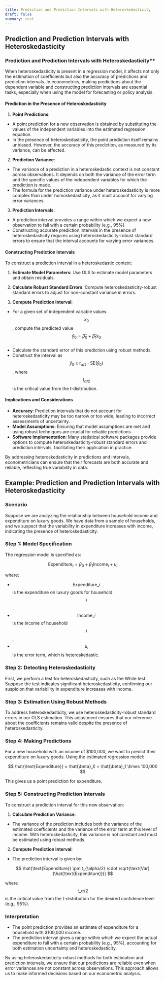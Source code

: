 ```yaml
---
title: Prediction and Prediction Intervals with Heteroskedasticity
draft: false
summary: test
---
```



<TOCInline toc={props.toc} asDisclosure />

## Prediction and Prediction Intervals with Heteroskedasticity

### Prediction and Prediction Intervals with Heteroskedasticity\*\*

When heteroskedasticity is present in a regression model, it affects not only the estimation of coefficients but also the accuracy of predictions and prediction intervals. In econometrics, making predictions about the dependent variable and constructing prediction intervals are essential tasks, especially when using the model for forecasting or policy analysis.

#### **Prediction in the Presence of Heteroskedasticity**

1. **Point Predictions**:

- A point prediction for a new observation is obtained by substituting the values of the independent variables into the estimated regression equation.
- In the presence of heteroskedasticity, the point prediction itself remains unbiased. However, the accuracy of this prediction, as measured by its variance, can be affected.

2. **Prediction Variance**:

- The variance of a prediction in a heteroskedastic context is not constant across observations. It depends on both the variance of the error term and the specific values of the independent variables for which the prediction is made.
- The formula for the prediction variance under heteroskedasticity is more complex than under homoskedasticity, as it must account for varying error variances.

3. **Prediction Intervals**:

- A prediction interval provides a range within which we expect a new observation to fall with a certain probability (e.g., 95%).
- Constructing accurate prediction intervals in the presence of heteroskedasticity requires using heteroskedasticity-robust standard errors to ensure that the interval accounts for varying error variances.

#### **Constructing Prediction Intervals**

To construct a prediction interval in a heteroskedastic context:

1. **Estimate Model Parameters**: Use OLS to estimate model parameters and obtain residuals.

2. **Calculate Robust Standard Errors**: Compute heteroskedasticity-robust standard errors to adjust for non-constant variance in errors.

3. **Compute Prediction Interval**:

- For a given set of independent variable values $$x_0$$, compute the predicted value $$\hat{y}_0 = \hat{\beta}_0 + \hat{\beta}_1 x_0$$.
- Calculate the standard error of this prediction using robust methods.
- Construct the interval as $$\hat{y}_0 \pm t_{\alpha/2} \cdot \text{SE}(\hat{y}_0)$$, where $$t_{\alpha/2}$$ is the critical value from the t-distribution.

#### **Implications and Considerations**

- **Accuracy**: Prediction intervals that do not account for heteroskedasticity may be too narrow or too wide, leading to incorrect assessments of uncertainty.
- **Model Assumptions**: Ensuring that model assumptions are met and using robust techniques are crucial for reliable predictions.
- **Software Implementation**: Many statistical software packages provide options to compute heteroskedasticity-robust standard errors and prediction intervals, facilitating their application in practice.

By addressing heteroskedasticity in predictions and intervals, econometricians can ensure that their forecasts are both accurate and reliable, reflecting true variability in data.

## Example: Prediction and Prediction Intervals with Heteroskedasticity

### **Scenario**

Suppose we are analyzing the relationship between household income and expenditure on luxury goods. We have data from a sample of households, and we suspect that the variability in expenditure increases with income, indicating the presence of heteroskedasticity.

### **Step 1: Model Specification**

The regression model is specified as:

$$
\text{Expenditure}_i = \beta_0 + \beta_1 \text{Income}_i + u_i
$$

where:

- $$ \text{Expenditure}\_i $$ is the expenditure on luxury goods for household $$ i $$,
- $$ \text{Income}\_i $$ is the income of household $$ i $$,
- $$ u_i $$ is the error term, which is heteroskedastic.

### **Step 2: Detecting Heteroskedasticity**

First, we perform a test for heteroskedasticity, such as the White test. Suppose the test indicates significant heteroskedasticity, confirming our suspicion that variability in expenditure increases with income.

### **Step 3: Estimation Using Robust Methods**

To address heteroskedasticity, we use heteroskedasticity-robust standard errors in our OLS estimation. This adjustment ensures that our inference about the coefficients remains valid despite the presence of heteroskedasticity.

### **Step 4: Making Predictions**

For a new household with an income of $100,000, we want to predict their expenditure on luxury goods. Using the estimated regression model:

$$
\hat{\text{Expenditure}} = \hat{\beta}_0 + \hat{\beta}_1 \times 100,000
$$

This gives us a point prediction for expenditure.

### **Step 5: Constructing Prediction Intervals**

To construct a prediction interval for this new observation:

1. **Calculate Prediction Variance**:

- The variance of the prediction includes both the variance of the estimated coefficients and the variance of the error term at this level of income. With heteroskedasticity, this variance is not constant and must be estimated using robust methods.

2. **Compute Prediction Interval**:

- The prediction interval is given by:

$$
\hat{\text{Expenditure}} \pm t_{\alpha/2} \cdot \sqrt{\text{Var}(\hat{\text{Expenditure}})}
$$

where $$ t\_{\alpha/2} $$ is the critical value from the t-distribution for the desired confidence level (e.g., 95%).

### **Interpretation**

- The point prediction provides an estimate of expenditure for a household with $100,000 income.
- The prediction interval gives a range within which we expect the actual expenditure to fall with a certain probability (e.g., 95%), accounting for both estimation uncertainty and heteroskedasticity.

By using heteroskedasticity-robust methods for both estimation and prediction intervals, we ensure that our predictions are reliable even when error variances are not constant across observations. This approach allows us to make informed decisions based on our econometric analysis.

[^1]: https://ppl-ai-file-upload.s3.amazonaws.com/web/direct-files/30626316/2be59c8f-ac44-43e7-a595-38c5bea42df7/Jeffrey_M_Wooldridge_Introductory_Econometrics_A_Modern_Approach.pdf
[^2]: https://www.ncbi.nlm.nih.gov/pmc/articles/PMC11125562/
[^3]: http://www2.kobe-u.ac.jp/~kawabat/ch08.pdf
[^4]: https://economics.mit.edu/sites/default/files/2022-09/Heteroskedasticity-Robust%20Inference%20In%20Finite%20Samples.pdf
[^5]: https://www.degruyter.com/document/doi/10.1515/jem-2023-0007/pdf
[^6]: https://iris.uniupo.it/retrieve/e163b88f-abfc-c12c-e053-d805fe0a7f21/2018_Prediction%20intervals_postprintcopy.pdf
[^7]: https://mapie.readthedocs.io/en/latest/examples_regression/1-quickstart/plot_heteroscedastic_1d_data.html
[^8]: https://ppl-ai-file-upload.s3.amazonaws.com/web/direct-files/30626316/2be59c8f-ac44-43e7-a595-38c5bea42df7/Jeffrey_M_Wooldridge_Introductory_Econometrics_A_Modern_Approach.pdf
[^9]: http://www2.kobe-u.ac.jp/~kawabat/ch08.pdf
[^10]: https://www.aimodels.fyi/papers/arxiv/conditional-validity-heteroskedastic-conformal-regression
[^11]: https://economics.mit.edu/sites/default/files/2022-09/Heteroskedasticity-Robust%20Inference%20In%20Finite%20Samples.pdf
[^12]: https://www.ncbi.nlm.nih.gov/pmc/articles/PMC11125562/
[^13]: https://www.econometrics-with-r.org/5.4-hah.html
[^14]: https://www3.wabash.edu/econometrics/EconometricsBook/chap19.htm
